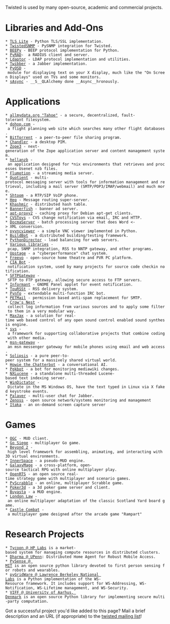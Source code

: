 Twisted is used by many open-source, academic and commercial projects.

= Libraries and Add-Ons =

 * [http://trevp.net/tlslite/ TLS Lite] - Python TLS/SSL implementation.
 * [http://twistedsnmp.sourceforge.net/ TwistedSNMP] - PySNMP integration for Twisted.
 * [http://beepy.sourceforge.net BEEPy] - BEEP protocol implementation for Python.
 * [http://www.wiggy.net/code/pyrad.xhtml PyRAD]-  a RADIUS client and server.
 * [http://www.inoi.fi/open/trac/ldaptor/ Ldaptor] - LDAP protocol implementation and utilities.
 * [http://slarty.polito.it:8069/~sciasbat/wiki/moin.cgi/twibber Twibber] - a Jabber implementation.
 * [http://repose.cx/pyosd/ PyOSD] - module for displaying text on your X display, much like the "On Screen Displays" used on TVs and some monitors.
 * [http://foss.eepatents.com/sAsync/ sAsync] - __S__QLAlchemy done __Async__hronously.

= Applications =
 * [http://allmydata.org allmydata.org "Tahoe"] - a secure, decentralized, fault-tolerant filesystem.
 * [http://www.dohop.com dohop.com] - a flight planning web site which searches many other flight databases.
 * [http://www.bittorrent.com BitTorrent] - a peer-to-peer file sharing program.
 * [http://www.osafoundation.org/ Chandler] - a desktop PIM.
 * [http://www.zope.org/DevHome/Zope3 Zope3] - next-generation of the Zope application server and content management system.
 * [http://www.hellanzb.com/trac/ hellanzb] - an application designed for *nix environments that retrieves and processes Usenet nzb files.
 * [http://www.flumotion.net/ Flumotion] - a streaming media server.
 * [http://www.divmod.org/ Quotient] - multi-protocol messaging server with tools for information management and retrieval, including a mail server (SMTP/POP3/IMAP/webmail) and much more.
 * [http://shtoom.sf.net Shtoom] - a RTP/SIP VoIP phone.
 * [http://www.fettig.net/projects/hep Hep] - Message routing super-server.
 * [http://sourceforge.net/projects/khashmir Khashmir] - distributed hash table.
 * [http://itamarst.org/software/bannerfish/ Bannerfish] - banner ad server.
 * [http://apt-proxy.sourceforge.net apt-proxy2] - caching proxy for Debian apt-get clients.
 * [http://twistedmatrix.com/users/acapnotic/wares/code/CVSToys/ CVSToys] - CVS change notification via email, IRC and HTTP.
 * [http://www.zope.org/Members/infrae/DocmaServer DocmaServer] - batch processing server that does Word <-> XML conversion.
 * [http://homepage.hispeed.ch/py430/python/index.html pyvncviewer] - a simple VNC viewer implemented in Python.
 * [http://buildbot.sf.net BuildBot] - a distributed building/testing framework.
 * [http://pythondirector.sf.net PythonDirector] - load balancing for web servers.
 * [http://mithrandr.moria.org/code/ Various libraries] - pcap, SNMP integration, RSS to NNTP gateway, and other programs.
 * [http://upstage.org.nz/ Upstage] - a "cyberperformance" chat system.
 * [http://freevo.sourceforge.net/ Freevo] - open-source home theatre and PVR PC platform.
 * [http://cia.navi.cx/ CIA Bot] - notification system, used by many projects for source code checkin notification.
 * [http://cvs.zope.org/Packages/SFTPGateway/ SFTPGateway] - SFTP to FTP gateway, allowing secure access to FTP servers.
 * [http://travishartwell.net/projects/informant/ Informant] - GNOME Panel applet for event notification.
 * [http://toursst.sourceforge.net/ TouRSSt] - RSS delivery system.
 * [http://sourceforge.net/projects/pynfo/ Pynfo] - extendable multi-function IRC bot.
 * [http://petmail.lothar.com/ PETMail] - permission based anti-spam replacement for SMTP.
 * [http://crowsnest.sf.net Crow's Nest] - collect log information from various sources and to apply some filter to them in a very modular way.
 * [http://theendmusic.org/programming/MaxJax MaxJax] - a solution for real-time web based control of any open sound control enabled sound synthesis engine.
 * [http://www.spring-alpha.org/svs/index.php?content=about svs] - a framework for supporting collaborative projects that combine coding with other media.
 * [http://sourceforge.net/projects/msngateway/ msn-gateway] - an msn messenger gateway for mobile phones using email and web access.
 * [http://solipsis.netofpeers.net/wiki2/index.php/Main_Page Solipsis] - a pure peer-to-peer system for a massively shared virtual world.
 * [http://howie.sourceforge.net/ Howie the Chatterbot] - a conversational AI.
 * [http://en.wikipedia.org/wiki/Wikipedia:Cleaning_up_vandalism/Bots Pgkbot] - a bot for monitoring mediawiki changes.
 * [http://www.cps-project.org/sections/projects/nxlucene NXLucene] - a standalone multi-threaded Lucene-based text indexing server.
 * [http://foss.eepatents.com/WinDictator WinDictator] - Dictate in the MS Windows OS, have the text typed in Linux via X faked keystroke events.
 * [http://onlinegamegroup.com/projects/palaver/ Palaver] - multi-user chat for Jabber.
 * [http://zenoss.org/ Zenoss] - open source network/systems monitoring and management
 * [http://www.jardinpresente.com.ar/trac/itaka/ Itaka] - an on-demand screen capture server

= Games =
 * [http://sourceforge.net/projects/originalgamer OGC] - MUD client.
 * [http://gosiege.sourceforge.net/ Go Siege] - multiplayer Go game.
 * [http://www.asbahr.com/beyond.html Beyond 2] - high level framework for assembling, animating, and interacting with 3D virtual environments.
 * [http://sourceforge.net/projects/innerspace InnerSpace] - a pseudo-MUD engine.
 * [https://gna.org/projects/tactics GalaxyMage] - a cross-platform, open-source tactical RPG with online multiplayer play.
 * [http://arrakis.sourceforge.net OpenRTS] - an open source real-time strategy game with multiplayer and scenario games.
 * [http://pyscrabble.sourceforge.net/ PyScrabble] - an online, multiplayer Scrabble game.
 * [http://freshmeat.net/projects/poker3d/ Poker3d] - a 3d poker game server and client.
 * [http://web.mit.edu/bshi/www/buyasta/ Buyasta] - a MUD engine.
 * [http://www.eecs.umich.edu/~pelzlpj/londonlaw/ London Law] - an online multiplayer adaptation of the classic Scotland Yard board game.
 * [http://linux-games.com/castle-combat Castle Combat] - a multiplayer game designed after the arcade game "Rampart"

= Research Projects =

 * [http://tycoon.hpl.hp.com/ Tycoon @ HP Labs] is a market-based system for managing compute resources in distributed clusters.
 * [http://dharma.cis.upenn.edu/ Dharma @ UPenn]: Distributed Home Agent for Robust Mobile Access.
 * [http://robotmanipulation.org/pysense/ PySense @ MIT] is an open source python library devoted to first person sensing for robots and wearables.
 * [http://dsd.lbl.gov/gtg/projects/pyGridWare/ pyGridWare @ Lawrence Berkeley National Labs] is a Python implementation of the WS-Resource framework. It includes support for WS-Addressing, WS-Notification, WS-Lifetime management, and WS-Security. 
 * [http://viff.dk/ VIFF @ University of Aarhus, Denmark] is an open source Python library for implementing secure multi-party computation.

Got a successful project you'd like added to this page? Mail a brief description
and an URL (if appropriate) to the [http://twistedmatrix.com/cgi-bin/mailman/listinfo/twisted-python twisted mailing list]!
